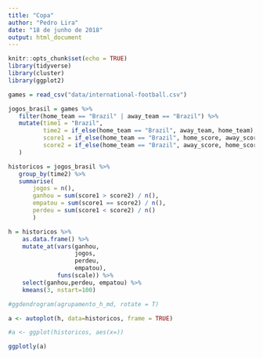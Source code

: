 ```yaml
---
title: "Copa"
author: "Pedro Lira"
date: "18 de junho de 2018"
output: html_document
---
```


```r
knitr::opts_chunk$set(echo = TRUE)
library(tidyverse)
library(cluster)
library(ggplot2)
```


```r
games = read_csv("data/international-football.csv")

jogos_brasil = games %>%
   filter(home_team == "Brazil" | away_team == "Brazil") %>%
   mutate(time1 = "Brazil",
          time2 = if_else(home_team == "Brazil", away_team, home_team),
          score1 = if_else(home_team == "Brazil", home_score, away_score),
          score2 = if_else(home_team == "Brazil", away_score, home_score)
   )

historicos = jogos_brasil %>%
   group_by(time2) %>%
   summarise(
       jogos = n(),
       ganhou = sum(score1 > score2) / n(),
       empatou = sum(score1 == score2) / n(),
       perdeu = sum(score1 < score2) / n()
       )

```

```r
h = historicos %>% 
    as.data.frame() %>% 
    mutate_at(vars(ganhou, 
                   jogos,
                   perdeu,
                   empatou), 
              funs(scale)) %>%
    select(ganhou,perdeu, empatou) %>%
    kmeans(3, nstart=100)

#ggdendrogram(agrupamento_h_md, rotate = T)
```

```r
a <- autoplot(h, data=historicos, frame = TRUE)

#a <- ggplot(historicos, aes(x=))

ggplotly(a)
```